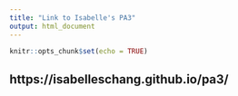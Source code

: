 ```yaml
---
title: "Link to Isabelle's PA3"
output: html_document
---
```


```r
knitr::opts_chunk$set(echo = TRUE)
```

## https://isabelleschang.github.io/pa3/
